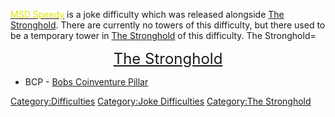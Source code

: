 {{DISPLAYTITLE:<span style="color:#e0e404;">'''MSD Speedy'''</span>}}
{{DifficultyTab
|MSD Speedy
|textcolormain = 000
|type = Event / Joke
|blank1 =
|blank2 =
}}
{{DifficultyInfobox
|title1=MSD Speedy
|image1=MSDSpeedyIcon.png
|type=Joke
|date_added=January 19, 2025
}}
{{Difficulty|MSDSpeedy|20px}} [[MSD Speedy|<span style="color:#e0e404;">MSD Speedy</span>]] is a joke difficulty which was released alongside [[The Stronghold]]. There are currently no towers of this difficulty, but there used to be a temporary tower in [[The Stronghold]] of this difficulty.
{{Header|Towers}}
<tabber>
The Stronghold=
<div align="center"><font size="5">{{Emblem|TS}} [[The Stronghold]] {{Emblem|TS}}</font></div>
*BCP - [[w:c:etoh-misc:Bobs Coinventure Pillar|Bobs Coinventure Pillar]]
</tabber>

{{Difficulty Navbox}}
{{Reflist}}
[[Category:Difficulties]]
[[Category:Joke Difficulties]]
[[Category:The Stronghold]]